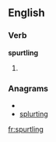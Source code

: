 
==English==

===Verb===
'''spurtling'''

# {{present participle of|[[spurtle]]}}

===Anagrams===
* {{alphagram|gilnprstu}}
* [[splurting#English|splurting]]

[[fr:spurtling]]
